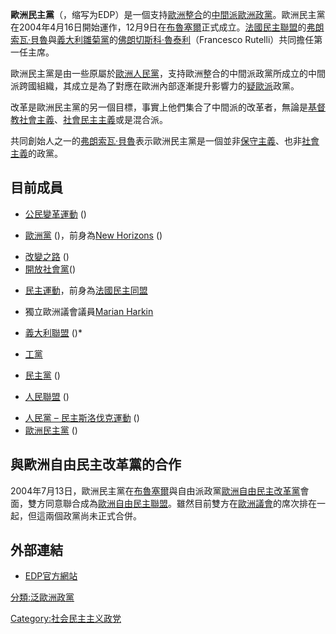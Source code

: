 {{Infobox_European_Political_Party |
  party_name = 歐洲民主黨 |
  party_name_de = Europäische Demokratische Partei |
  party_name_en = European Democratic Party |
  party_name_fr = Parti démocrate européen |
  party_name_it = Partito democratico europeo |
  party_name_es = Partido Demócrata Europeo |
  party_name_el = Ευρωπαϊκό Δημοκρατικό Κόμμα |
  party_articletitle = European Democratic Party |
  party_logo = [[File:European_Democratic_Party_logo.png|Logo of the European Democratic Party]] |
  president = [[弗朗索瓦·貝魯|弗朗索瓦·貝魯]]議員與[[佛朗切斯科·魯泰利|佛朗切斯科·魯泰利]]（Francesco Rutelli）議員 |
  foundation = 2004年12月9日 |
  ideology = [[中間派|中間派]]、[[自由主義|自由主義]]（在[[社會自由主義|社會]]和[[市場自由主義|經濟]]面上） |
  international = [[民主主義者聯盟|Alliance of Democrats]] |
  europarl = [[歐洲自由民主聯盟|歐洲自由民主聯盟]] |
  colours = [[橘色|橘色]]和[[藍色|藍色]]|
  colorcode = {{Party meta/color/European Democratic Party}} |
  headquarters = Rue de l'Industrie 4<br>1000 [[布魯塞爾|布魯塞爾]], [[比利時|比利時]] |
  website = [http://www.democrats.eu http://www.democrats.eu]
}}
'''歐洲民主黨'''（{{lang-en|European Democratic Party}}，缩写为EDP）是一個支持[[歐洲整合|歐洲整合]]的[[中間派|中間派]][[歐洲政黨|歐洲政黨]]。歐洲民主黨在2004年4月16日開始運作，12月9日在[[布魯塞爾|布魯塞爾]]正式成立。[[法國民主聯盟|法國民主聯盟]]的[[弗朗索瓦·貝魯|弗朗索瓦·貝魯]]與[[義大利|義大利]][[雛菊黨|雛菊黨]]的[[佛朗切斯科·魯泰利|佛朗切斯科·魯泰利]]（Francesco Rutelli）共同擔任第一任主席。

歐洲民主黨是由一些原屬於[[歐洲人民黨|歐洲人民黨]]，支持歐洲整合的中間派政黨所成立的中間派跨國組織，其成立是為了對應在歐洲內部逐漸提升影響力的[[歐洲懷疑主義|疑歐派]]政黨。

改革是歐洲民主黨的另一個目標，事實上他們集合了中間派的改革者，無論是[[基督教社會主義|基督教社會主義]]、[[社會民主主義|社會民主主義]]或是混合派。

共同創始人之一的[[弗朗索瓦·貝魯|弗朗索瓦·貝魯]]表示歐洲民主黨是一個並非[[保守主義|保守主義]]、也非[[社會主義|社會主義]]的政黨。

==目前成員==

{{BEL}}
* [[公民變革運動|公民變革運動]] (''{{lang|fr|Mouvement des Citoyens pour le Changement}}'')
{{CYP}}
* [[歐洲黨_(賽普勒斯)|歐洲黨]] ({{lang|el|Ευρωπαϊκό Κόμμα}})，前身為[[New_Horizons_(Cyprus)|New Horizons]] ({{lang|el|Νέοι Ορίζοντες}})
{{CZE}}
* [[改變之路|改變之路]] (''{{lang|cs|Cesta změny}}'') 
*[[開放社會黨|開放社會黨]](''{{lang|cs|Strana pro otevřenou společnost}}'')
{{FRA}}
* [[民主運動_(法國)|民主運動]]，前身為[[法國民主同盟|法國民主同盟]]
{{IRL}}
* 獨立歐洲議會議員[[Marian_Harkin|Marian Harkin]]
{{ITA}}
* [[義大利聯盟|義大利聯盟]] (''{{lang|it|Alleanza per l'Italia}}'')*
{{LTU}}
* [[工黨_(立陶宛)|工黨]]
{{POL}}
* [[民主黨_(波蘭)|民主黨]] (''{{lang|lt|Stronnictwo Demokratyczne}}'')
{{SMR}}
* [[人民聯盟_(聖馬利諾)|人民聯盟]] (''{{lang|it|Alleanza Popolare}}'')
{{SVK}}
* [[人民黨_–_民主斯洛伐克運動|人民黨 – 民主斯洛伐克運動]] (''{{lang|sk|Ľudová strana – Hnutie za demokratické Slovensko}}'')
* [[歐洲民主黨_(斯洛伐克)|歐洲民主黨]] (''{{lang|sk|Európska demokratická strana}}'')

==與歐洲自由民主改革黨的合作==
2004年7月13日，歐洲民主黨在[[布魯塞爾|布魯塞爾]]與自由派政黨[[歐洲自由民主改革黨|歐洲自由民主改革黨]]會面，雙方同意聯合成為[[歐洲自由民主聯盟|歐洲自由民主聯盟]]。雖然目前雙方在[[歐洲議會|歐洲議會]]的席次排在一起，但這兩個政黨尚未正式合併。

==外部連結==
*[http://www.democrats.eu EDP官方網站] {{Wayback|url=http://www.democrats.eu/ |date=20190405041923 }}

[[分類:泛歐洲政黨|分類:泛歐洲政黨]]
[[Category:社会民主主义政党|Category:社会民主主义政党]]
{{欧盟政党}}